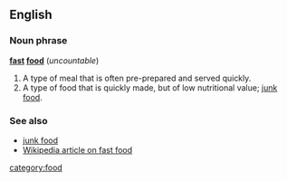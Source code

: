 ==English==
===Noun phrase===
'''[[fast]] [[food]]''' (''uncountable'')

#A type of meal that is often pre-prepared and served quickly.
#A type of food that is quickly made, but of low nutritional value; [[junk food]].

<!-- not adj but noun used attributively -  shouldn't this be hyphenated anyway?
===Adjective phrase===
'''[[fast]] [[food]]'''
#used to describe an establishment serving this kind of food
#*'''''Fast food''' [[restaurant]]s are often [[inexpensive]].''
-->
===See also===
*[[junk food]]
*[[w:Fast food|Wikipedia article on fast food]]

[[category:food]]